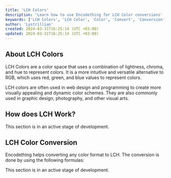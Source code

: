 ```yaml
---
title: 'LCH Colors'
description: 'Learn how to use Encodething for LCH Color conversions'
keywords: ['LCH Colors', 'LCH Color', 'Color', 'Convert', 'Conversion', 'Encodething']
author: 'Lystrillian'
created: 2024-03-31T16:25:14 (UTC +03:00)
updated: 2024-03-31T16:25:14 (UTC +03:00)
---
```


## About LCH Colors

LCH Colors are a color space that uses a combination of lightness, chroma, and hue to represent colors. It is a more intuitive and versatile alternative to RGB, which uses red, green, and blue values to represent colors.

LCH colors are often used in web design and programming to create more visually appealing and dynamic color schemes. They are also commonly used in graphic design, photography, and other visual arts.

## How does LCH Work?

<Callout type="warning">This section is in an active stage of development.</Callout>

## LCH Color Conversion

Encodething helps converting any color format to LCH. The conversion is done by using the following formulas:

<Callout type="warning">This section is in an active stage of development.</Callout>
